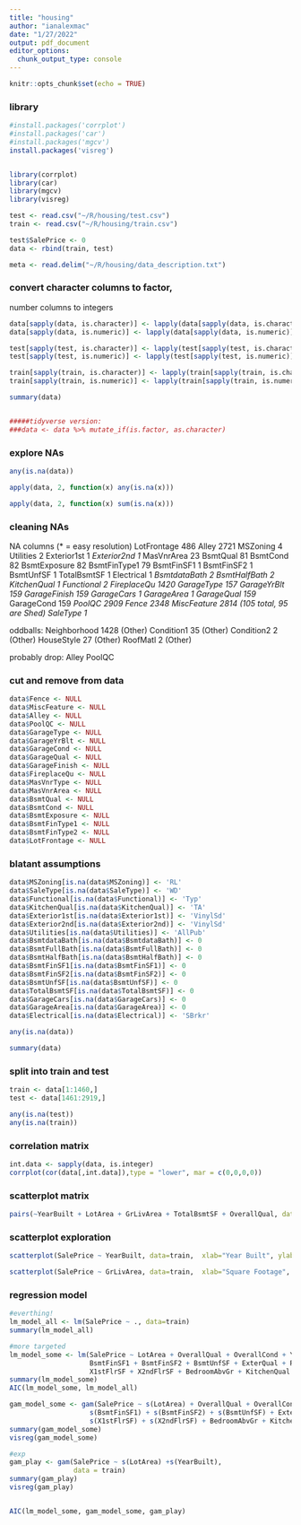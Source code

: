 ```yaml
---
title: "housing"
author: "ianalexmac"
date: "1/27/2022"
output: pdf_document
editor_options: 
  chunk_output_type: console
---
```


```r
knitr::opts_chunk$set(echo = TRUE)
```

### library
```r
#install.packages('corrplot')
#install.packages('car')
#install.packages('mgcv')
install.packages('visreg')


library(corrplot)
library(car)
library(mgcv)
library(visreg)

```


```r
test <- read.csv("~/R/housing/test.csv")
train <- read.csv("~/R/housing/train.csv")

test$SalePrice <- 0
data <- rbind(train, test)

meta <- read.delim("~/R/housing/data_description.txt")


```


### convert character columns to factor,
number columns to integers
```r

data[sapply(data, is.character)] <- lapply(data[sapply(data, is.character)], as.factor)
data[sapply(data, is.numeric)] <- lapply(data[sapply(data, is.numeric)], as.integer)

test[sapply(test, is.character)] <- lapply(test[sapply(test, is.character)], as.factor)
test[sapply(test, is.numeric)] <- lapply(test[sapply(test, is.numeric)], as.integer)

train[sapply(train, is.character)] <- lapply(train[sapply(train, is.character)], as.factor)
train[sapply(train, is.numeric)] <- lapply(train[sapply(train, is.numeric)], as.integer)

summary(data)


#####tidyverse version:
###data <- data %>% mutate_if(is.factor, as.character)

```

### explore NAs
```r

any(is.na(data))

apply(data, 2, function(x) any(is.na(x)))

apply(data, 2, function(x) sum(is.na(x)))

```

### cleaning NAs
NA columns (* = easy resolution)
  LotFrontage   486
  Alley         2721
  MSZoning      4
  Utilities     2
  Exterior1st   1*
  Exterior2nd   1*
  MasVnrArea    23
  BsmtQual      81
  BsmtCond      82
  BsmtExposure  82
  BsmtFinType1  79
  BsmtFinSF1    1
  BsmtFinSF2    1
  BsmtUnfSF     1
  TotalBsmtSF   1
  Electrical    1*
  BsmtdataBath  2
  BsmtHalfBath  2
  KitchenQual   1
  Functional    2
  FireplaceQu   1420
  GarageType    157
  GarageYrBlt   159
  GarageFinish  159
  GarageCars    1
  GarageArea    1
  GarageQual    159*
  GarageCond    159*
  PoolQC        2909
  Fence         2348
  MiscFeature   2814  (105 total, 95 are Shed)
  SaleType      1*
  
  
oddballs:
  Neighborhood 1428 (Other)
  Condition1    35 (Other)
  Condition2    2  (Other)
  HouseStyle    27 (Other)
  RoofMatl      2  (Other)
  
probably drop:
  Alley
  PoolQC


### cut and remove from data
```r


data$Fence <- NULL
data$MiscFeature <- NULL
data$Alley <- NULL
data$PoolQC <- NULL
data$GarageType <- NULL
data$GarageYrBlt <- NULL
data$GarageCond <- NULL
data$GarageQual <- NULL
data$GarageFinish <- NULL
data$FireplaceQu <- NULL
data$MasVnrType <- NULL
data$MasVnrArea <- NULL
data$BsmtQual <- NULL
data$BsmtCond <- NULL
data$BsmtExposure <- NULL
data$BsmtFinType1 <- NULL
data$BsmtFinType2 <- NULL
data$LotFrontage <- NULL

```


### blatant assumptions
```r

data$MSZoning[is.na(data$MSZoning)] <- 'RL'
data$SaleType[is.na(data$SaleType)] <- 'WD'
data$Functional[is.na(data$Functional)] <- 'Typ'
data$KitchenQual[is.na(data$KitchenQual)] <- 'TA'
data$Exterior1st[is.na(data$Exterior1st)] <- 'VinylSd'
data$Exterior2nd[is.na(data$Exterior2nd)] <- 'VinylSd'
data$Utilities[is.na(data$Utilities)] <- 'AllPub'
data$BsmtdataBath[is.na(data$BsmtdataBath)] <- 0
data$BsmtFullBath[is.na(data$BsmtFullBath)] <- 0
data$BsmtHalfBath[is.na(data$BsmtHalfBath)] <- 0
data$BsmtFinSF1[is.na(data$BsmtFinSF1)] <- 0
data$BsmtFinSF2[is.na(data$BsmtFinSF2)] <- 0
data$BsmtUnfSF[is.na(data$BsmtUnfSF)] <- 0
data$TotalBsmtSF[is.na(data$TotalBsmtSF)] <- 0
data$GarageCars[is.na(data$GarageCars)] <- 0
data$GarageArea[is.na(data$GarageArea)] <- 0
data$Electrical[is.na(data$Electrical)] <- 'SBrkr'

any(is.na(data))

summary(data)
```


### split into train and test
```r
train <- data[1:1460,]
test <- data[1461:2919,]

any(is.na(test))
any(is.na(train))


```




### correlation matrix
```r
int.data <- sapply(data, is.integer)
corrplot(cor(data[,int.data]),type = "lower", mar = c(0,0,0,0))

```

### scatterplot matrix
```r
pairs(~YearBuilt + LotArea + GrLivArea + TotalBsmtSF + OverallQual, data = data)

```

### scatterplot exploration
```r
scatterplot(SalePrice ~ YearBuilt, data=train,  xlab="Year Built", ylab="Sale Price", grid=FALSE)

scatterplot(SalePrice ~ GrLivArea, data=train,  xlab="Square Footage", ylab="Sale Price", grid=FALSE)

```


### regression model
```r
#everthing!
lm_model_all <- lm(SalePrice ~ ., data=train)
summary(lm_model_all)

#more targeted 
lm_model_some <- lm(SalePrice ~ LotArea + OverallQual + OverallCond + YearBuilt + 
                    BsmtFinSF1 + BsmtFinSF2 + BsmtUnfSF + ExterQual + RoofMatl +
                    X1stFlrSF + X2ndFlrSF + BedroomAbvGr + KitchenQual + KitchenAbvGr, data=train)
summary(lm_model_some)
AIC(lm_model_some, lm_model_all)

gam_model_some <- gam(SalePrice ~ s(LotArea) + OverallQual + OverallCond + s(YearBuilt) + 
                    s(BsmtFinSF1) + s(BsmtFinSF2) + s(BsmtUnfSF) + ExterQual + RoofMatl +
                    s(X1stFlrSF) + s(X2ndFlrSF) + BedroomAbvGr + KitchenQual + KitchenAbvGr, data=train)
summary(gam_model_some)
visreg(gam_model_some)

#exp
gam_play <- gam(SalePrice ~ s(LotArea) +s(YearBuilt),
                data = train)
summary(gam_play)
visreg(gam_play)


AIC(lm_model_some, gam_model_some, gam_play)

```

